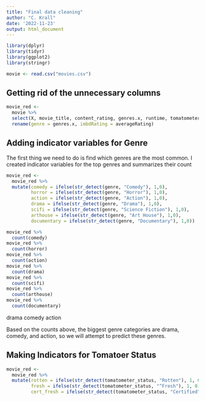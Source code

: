 ---
title: "Final data cleaning"
author: "C. Krall"
date: '2022-11-23'
output: html_document
---

```{r include=FALSE}
library(dplyr)
library(tidyr)
library(ggplot2)
library(stringr)
```


```{r}
movie <- read.csv("movies.csv")
```

## Getting rid of the unnecessary columns
```{r}
movie_red <-
  movie %>%
  select(X, movie_title, content_rating, genres.x, runtime, tomatometer_status, tomatometer_rating, tomatometer_count, lifetime_gross, year, averageRating, numVotes) %>%
  rename(genre = genres.x, imbdRating = averageRating)
```


## Adding indicator variables for Genre

The first thing we need to do is find which genres are the most common. I created indicator variables for the top genres and summarizes their count
```{r}
movie_red <-
  movie_red %>%
  mutate(comedy = ifelse(str_detect(genre, "Comedy"), 1,0),
         horror = ifelse(str_detect(genre, "Horror"), 1,0),
         action = ifelse(str_detect(genre, "Action"), 1,0),
         drama = ifelse(str_detect(genre, "Drama"), 1,0),
         scifi = ifelse(str_detect(genre, "Science Fiction"), 1,0),
         arthouse = ifelse(str_detect(genre, "Art House"), 1,0),
         documentary = ifelse(str_detect(genre, "Documentary"), 1,0))

movie_red %>%
  count(comedy)
movie_red %>%
  count(horror)
movie_red %>%
  count(action)
movie_red %>%
  count(drama)
movie_red %>%
  count(scifi)
movie_red %>%
  count(arthouse)
movie_red %>%
  count(documentary)
```
drama comedy action

Based on the counts above, the biggest genre categories are drama, comedy, and action, so we will attempt to predict these genres.

## Making Indicators for Tomatoer Status
```{r}
movie_red <-
  movie_red %>%
  mutate(rotten = ifelse(str_detect(tomatometer_status, "Rotten"), 1, 0),
         fresh = ifelse(str_detect(tomatometer_status, "^Fresh"), 1, 0),
         cert_fresh = ifelse(str_detect(tomatometer_status, "Certified"), 1, 0),)
```





















